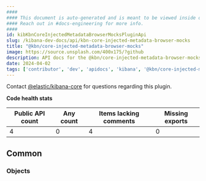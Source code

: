 ```yaml
---
####
#### This document is auto-generated and is meant to be viewed inside our experimental, new docs system.
#### Reach out in #docs-engineering for more info.
####
id: kibKbnCoreInjectedMetadataBrowserMocksPluginApi
slug: /kibana-dev-docs/api/kbn-core-injected-metadata-browser-mocks
title: "@kbn/core-injected-metadata-browser-mocks"
image: https://source.unsplash.com/400x175/?github
description: API docs for the @kbn/core-injected-metadata-browser-mocks plugin
date: 2024-04-02
tags: ['contributor', 'dev', 'apidocs', 'kibana', '@kbn/core-injected-metadata-browser-mocks']
---
```




Contact [@elastic/kibana-core](https://github.com/orgs/elastic/teams/kibana-core) for questions regarding this plugin.

**Code health stats**

| Public API count  | Any count | Items lacking comments | Missing exports |
|-------------------|-----------|------------------------|-----------------|
| 4 | 0 | 4 | 0 |

## Common

### Objects
<DocDefinitionList data={kbnCoreInjectedMetadataBrowserMocksObj.common.objects}/>


